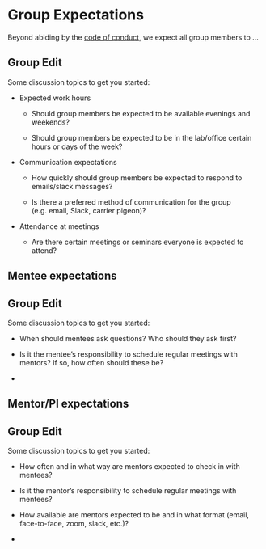 # Group Expectations

Beyond abiding by the [code of conduct](code-of-conduct.qmd), we expect all group members to ...

::: callout-important
## Group Edit

Some discussion topics to get you started:

-   Expected work hours

    -   Should group members be expected to be available evenings and weekends?

    -   Should group members be expected to be in the lab/office certain hours or days of the week?

-   Communication expectations

    -   How quickly should group members be expected to respond to emails/slack messages?

    -   Is there a preferred method of communication for the group (e.g. email, Slack, carrier pigeon)?

-   Attendance at meetings

    -   Are there certain meetings or seminars everyone is expected to attend?
:::

## Mentee expectations

::: callout-important
## Group Edit

Some discussion topics to get you started:

-   When should mentees ask questions?
    Who should they ask first?

-   Is it the mentee's responsibility to schedule regular meetings with mentors?
    If so, how often should these be?

-   
:::

## Mentor/PI expectations

::: callout-important
## Group Edit

Some discussion topics to get you started:

-   How often and in what way are mentors expected to check in with mentees?

-   Is it the mentor's responsibility to schedule regular meetings with mentees?

-   How available are mentors expected to be and in what format (email, face-to-face, zoom, slack, etc.)?

-   
:::
